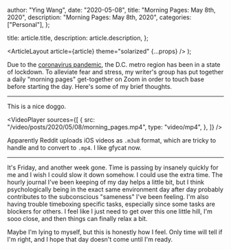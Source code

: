 
  author: "Ying Wang",
  date: "2020-05-08",
  title: "Morning Pages: May 8th, 2020",
  description: "Morning Pages: May 8th, 2020",
  categories: ["Personal"],
};

  title: article.title,
  description: article.description,
};

  <ArticleLayout article={article} theme="solarized" {...props} />
);

Due to the [coronavirus
pandemic](https://en.wikipedia.org/wiki/2019-20_coronavirus_pandemic), the D.C.
metro region has been in a state of lockdown. To alleviate fear and stress, my
writer's group has put together a daily "morning pages" get-together on Zoom in
order to touch base before starting the day. Here's some of my brief thoughts.

---

This is a nice doggo.

<VideoPlayer
  sources={[
    {
      src: "/video/posts/2020/05/08/morning_pages.mp4",
      type: "video/mp4",
    },
  ]}
/>

Apparently Reddit uploads iOS videos as `.m3u8` format, which are tricky to
handle and to convert to `.mp4`. I like gfycat now.

---

It's Friday, and another week gone. Time is passing by insanely quickly for me
and I wish I could slow it down somehow. I could use the extra time. The hourly
journal I've been keeping of my day helps a little bit, but I think
psychologically being in the exact same environment day after day probably
contributes to the subconscious "sameness" I've been feeling. I'm also having
trouble timeboxing specific tasks, especially since some tasks are blockers for
others. I feel like I just need to get over this one little hill, I'm sooo
close, and then things can finally relax a bit.

Maybe I'm lying to myself, but this is honestly how I feel. Only time will tell
if I'm right, and I hope that day doesn't come until I'm ready.
